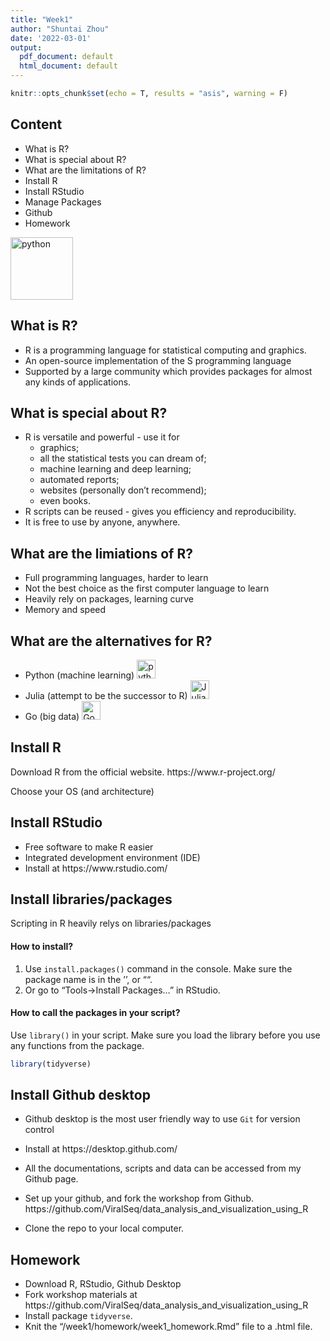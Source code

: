```yaml
---
title: "Week1"
author: "Shuntai Zhou"
date: '2022-03-01'
output:
  pdf_document: default
  html_document: default
---
```


```r
knitr::opts_chunk$set(echo = T, results = "asis", warning = F)
```


## Content

- What is R?
- What is special about R?
- What are the limitations of R?
- Install R
- Install RStudio
- Manage Packages
- Github
- Homework


<img src="img/Rlogo.png" alt="python" width="100"/>


## What is R?

- R is a programming language for statistical computing and graphics.
- An open-source implementation of the S programming language
- Supported by a large community which provides packages for almost any kinds of applications.


## What is special about R?

- R is versatile and powerful - use it for
  - graphics;
  - all the statistical tests you can dream of;
  - machine learning and deep learning;
  - automated reports;
  - websites (personally don't recommend);
  - even books.
- R scripts can be reused - gives you efficiency and reproducibility.
- It is free to use by anyone, anywhere.


## What are the limiations of R?

- Full programming languages, harder to learn
- Not the best choice as the first computer language to learn
- Heavily rely on packages, learning curve
- Memory and speed

## What are the alternatives for R?

- Python (machine learning)
<img src="img/python.png" alt="python" width="30"/>
- Julia (attempt to be the successor to R)
<img src="img/Julia.png" alt="Julia" width="30"/>
- Go (big data)
<img src="img/Go.jpg" alt="Go" width="30"/>

## Install R

Download R from the official website. https://www.r-project.org/

Choose your OS (and architecture)

## Install RStudio

- Free software to make R easier
- Integrated development environment (IDE)
- Install at https://www.rstudio.com/

## Install libraries/packages

Scripting in R heavily relys on libraries/packages

#### How to install?

1. Use `install.packages()` command in the console. Make sure the package name is in the '', or "". 
2. Or go to "Tools->Install Packages..." in RStudio.

#### How to call the packages in your script?

Use `library()` in your script. Make sure you load the library before you use any functions from the package.

```r

library(tidyverse)

```


## Install Github desktop

- Github desktop is the most user friendly way to use `Git` for version control

- Install at https://desktop.github.com/

- All the documentations, scripts and data can be accessed from my Github page. 

- Set up your github, and fork the workshop from Github. https://github.com/ViralSeq/data_analysis_and_visualization_using_R

- Clone the repo to your local computer. 

## Homework 

- Download R, RStudio, Github Desktop
- Fork workshop materials at https://github.com/ViralSeq/data_analysis_and_visualization_using_R
- Install package `tidyverse`.
- Knit the "/week1/homework/week1_homework.Rmd" file to a .html file. 


